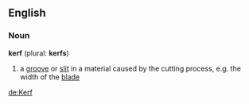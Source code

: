 ==English==

===Noun===
'''kerf''' (plural: '''kerfs''')

# a [[groove]] or [[slit]] in a material caused by the cutting process, e.g. the width of the [[blade]]

[[de:Kerf]]